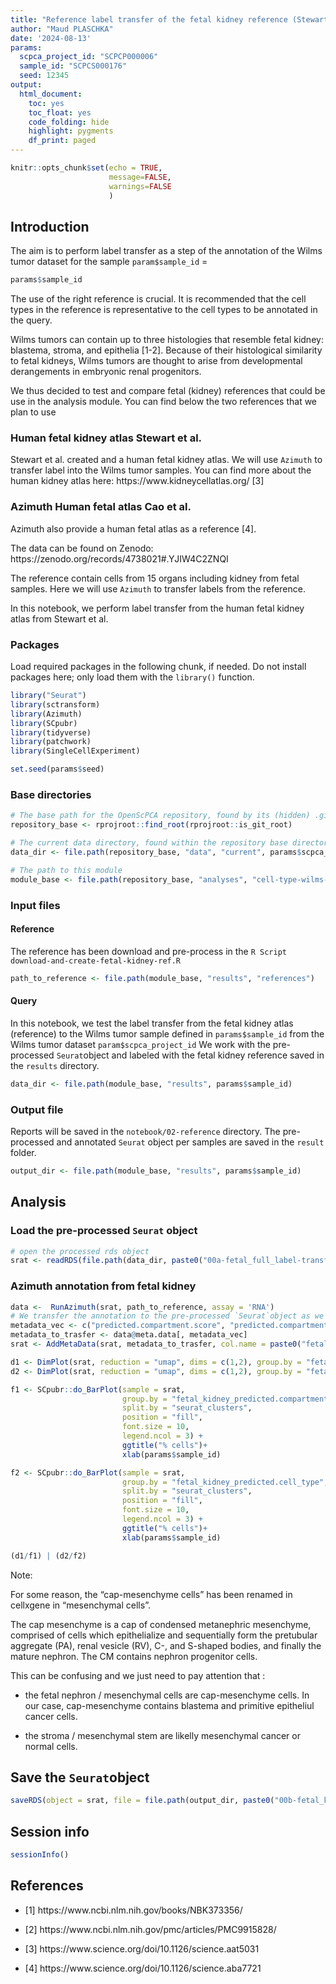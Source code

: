```yaml
---
title: "Reference label transfer of the fetal kidney reference (Stewart et al.) for `r params$sample_id`"
author: "Maud PLASCHKA"
date: '2024-08-13'
params:
  scpca_project_id: "SCPCP000006"
  sample_id: "SCPCS000176"
  seed: 12345
output: 
  html_document: 
    toc: yes
    toc_float: yes
    code_folding: hide
    highlight: pygments
    df_print: paged
---
```


```r
knitr::opts_chunk$set(echo = TRUE,
                      message=FALSE,
                      warnings=FALSE
                      )
```


## Introduction

The aim is to perform label transfer as a step of the annotation of the Wilms tumor dataset for the sample `param$sample_id` = 

```r
params$sample_id
```

The use of the right reference is crucial. 
It is recommended that the cell types in the reference is representative to the cell types to be annotated in the query.

Wilms tumors can contain up to three histologies that resemble fetal kidney: blastema, stroma, and epithelia [1-2].
Because of their histological similarity to fetal kidneys, Wilms tumors are thought to arise from developmental derangements in embryonic renal progenitors.

We thus decided to test and compare fetal (kidney) references that could be use in the analysis module.
You can find below the two references that we plan to use


### Human fetal kidney atlas Stewart et al.

Stewart et al. created and a human fetal kidney atlas.
We will use `Azimuth` to transfer label into the Wilms tumor samples. 
You can find more about the human kidney atlas here: https://www.kidneycellatlas.org/ [3]

### Azimuth Human fetal atlas Cao et al.

Azimuth also provide a human fetal atlas as a reference [4]. 

The data can be found on Zenodo: 
https://zenodo.org/records/4738021#.YJIW4C2ZNQI

The reference contain cells from 15 organs including kidney from fetal samples. 
Here we will use `Azimuth` to transfer labels from the reference.


In this notebook, we perform label transfer from the human fetal kidney atlas from Stewart et al. 


### Packages

Load required packages in the following chunk, if needed.
Do not install packages here; only load them with the `library()` function.

```r
library("Seurat")
library(sctransform)
library(Azimuth)
library(SCpubr)
library(tidyverse)
library(patchwork)
library(SingleCellExperiment)

set.seed(params$seed)
```


### Base directories

```r
# The base path for the OpenScPCA repository, found by its (hidden) .git directory
repository_base <- rprojroot::find_root(rprojroot::is_git_root)

# The current data directory, found within the repository base directory
data_dir <- file.path(repository_base, "data", "current", params$scpca_project_id)

# The path to this module
module_base <- file.path(repository_base, "analyses", "cell-type-wilms-tumor-06")
```


### Input files

#### Reference

The reference has been download and pre-process in the `R Script` `download-and-create-fetal-kidney-ref.R`

```r
path_to_reference <- file.path(module_base, "results", "references")
```

#### Query

In this notebook, we test the label transfer from the fetal kidney atlas (reference) to the Wilms tumor sample defined in `params$sample_id` from the Wilms tumor dataset `param$scpca_project_id` 
We work with the pre-processed `Seurat`object and labeled with the fetal kidney reference saved in the `results` directory.

```r
data_dir <- file.path(module_base, "results", params$sample_id)
```


### Output file

Reports will be saved in the `notebook/02-reference` directory. 
The pre-processed and annotated `Seurat` object per samples are saved in the `result` folder.

```r
output_dir <- file.path(module_base, "results", params$sample_id)
```

## Analysis

### Load the pre-processed `Seurat` object
```r
# open the processed rds object
srat <- readRDS(file.path(data_dir, paste0("00a-fetal_full_label-transfer_",params$sample_id,".Rds")))
```


### Azimuth annotation from fetal kidney

```r

data <-  RunAzimuth(srat, path_to_reference, assay = 'RNA')
# We transfer the annotation to the pre-processed `Seurat`object as we don't want to keep changes done on the query by `RunAzimuth`
metadata_vec <- c("predicted.compartment.score", "predicted.compartment", "predicted.cell_type.score", "predicted.cell_type")
metadata_to_trasfer <- data@meta.data[, metadata_vec]
srat <- AddMetaData(srat, metadata_to_trasfer, col.name = paste0("fetal_kidney_", metadata_vec))
```

```r

d1 <- DimPlot(srat, reduction = "umap", dims = c(1,2), group.by = "fetal_kidney_predicted.compartment", label = TRUE, repel = TRUE) + NoLegend()
d2 <- DimPlot(srat, reduction = "umap", dims = c(1,2), group.by = "fetal_kidney_predicted.cell_type", label = TRUE, repel = TRUE) + NoLegend()

f1 <- SCpubr::do_BarPlot(sample = srat,
                         group.by = "fetal_kidney_predicted.compartment",
                         split.by = "seurat_clusters",
                         position = "fill",
                         font.size = 10,
                         legend.ncol = 3) +
                         ggtitle("% cells")+
                         xlab(params$sample_id)

f2 <- SCpubr::do_BarPlot(sample = srat,
                         group.by = "fetal_kidney_predicted.cell_type",
                         split.by = "seurat_clusters",
                         position = "fill",
                         font.size = 10,
                         legend.ncol = 3) +
                         ggtitle("% cells")+
                         xlab(params$sample_id)

(d1/f1) | (d2/f2) 
```

Note:

For some reason, the "cap-mesenchyme cells" has been renamed in cellxgene in "mesenchymal cells". 

The cap mesenchyme is a cap of condensed metanephric mesenchyme, comprised of cells which epithelialize and sequentially form the pretubular aggregate (PA), renal vesicle (RV), C-, and S-shaped bodies, and finally the mature nephron. 
The CM contains nephron progenitor cells.

This can be confusing and we just need to pay attention that :

- the fetal nephron / mesenchymal cells are cap-mesenchyme cells. 
In our case, cap-mesenchyme contains blastema and primitive epitheliul cancer cells. 

- the stroma / mesenchymal stem are likelly mesenchymal cancer or normal cells. 

## Save the `Seurat`object

```r
saveRDS(object = srat, file = file.path(output_dir, paste0("00b-fetal_kidney_label-transfer_",params$sample_id,".Rds")))
```

## Session info

```r
sessionInfo()
```

## References 

- [1] https://www.ncbi.nlm.nih.gov/books/NBK373356/ 

- [2] https://www.ncbi.nlm.nih.gov/pmc/articles/PMC9915828/ 

- [3] https://www.science.org/doi/10.1126/science.aat5031 

- [4] https://www.science.org/doi/10.1126/science.aba7721
